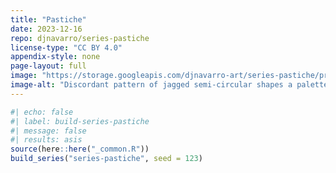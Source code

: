 ```yaml
---
title: "Pastiche"
date: 2023-12-16
repo: djnavarro/series-pastiche
license-type: "CC BY 4.0"
appendix-style: none
page-layout: full
image: "https://storage.googleapis.com/djnavarro-art/series-pastiche/preview/advent_09_921.png"
image-alt: "Discordant pattern of jagged semi-circular shapes a palette of reds and yellow"
---
```

   
::: {.grid}
  
```r
#| echo: false
#| label: build-series-pastiche
#| message: false
#| results: asis
source(here::here("_common.R"))
build_series("series-pastiche", seed = 123)
```
   
:::
   
